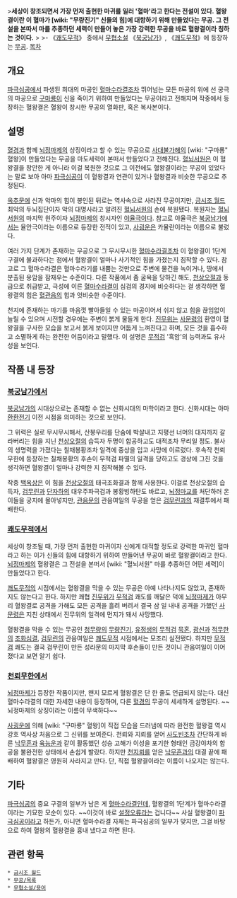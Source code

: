 {{{+1 血王訣}}}
>'''세상이 창조되면서 가장 먼저 출현한 마귀를 일러 '혈마'라고 한다는 전설이 있다. 혈왕결이란 이 혈마가 [wiki: "무량진기" 신들의 힘]에 대항하기 위해 만들었다는 무공. 그 전설을 본따서 마를 추종하던 세력이 만들어 놓은 가장 강력한 무공을 바로 혈왕결이라 칭하는 것이다.'''
>
>- 《[[쾌도무적]]》 중에서
[[무협소설]] 《[[북궁남가]]》, 《[[쾌도무적]]》에 등장하는 [[무공]].
[[목차]]
== 개요 == 
[[파극심공]]에서 파생된 희대의 마공인 [[혈마수라결]]조차 뛰어넘는 모든 마공의 위에 선 궁극의 마공으로 [[구마룡]]이 신을 죽이기 위하여 만들었다는 무공이라고 전해지며 작중에서 등장하는 혈왕결은 혈왕이 창시한 무공의 열화판, 혹은 복사본이다.

== 설명 ==
[[혈경]]과 함께 [[뇌정마제]]의 상징이라고 할 수 있는 무공으로 [[사대불가해]]의 [wiki: "구마룡" 혈왕]이 만들었다는 무공을 마도세력이 본떠서 만들었다고 전해진다. [[혈뇌서원]]은 이 혈왕결을 창안한 게 아니라 이걸 복원한 것으로 그 이전에도 혈왕결이라는 무공이 있었다는 말로 보아 아마 [[파극심공]]이 이 혈왕결과 연관이 있거나 혈왕결과 비슷한 무공으로 추정된다.

[[옥추문]]에 신과 악마의 힘이 봉인된 뒤로는 역사속으로 사라진 무공이지만, [[금시조 월드]] 최악의 두뇌집단이자 악의 대명사라고 알려진 [[혈뇌서원]]의 손에 복원됐다. 복원자는 [[혈뇌서원]]의 마지막 원주이자 [[뇌정마제]]의 창시자인 [[야율극]]이다. 참고로 야율극은 [[북궁남가]]에서는 율안극이라는 이름으로 등장한 전적이 있고, [[사굉운]]은 카뮬란이라는 이름으로 불렀다.

여러 가지 단계가 존재하는 무공으로 그 무시무시한 [[혈마수라결]]조차 이 혈왕결이 1단계 구결에 불과하다는 점에서 혈왕결이 얼마나 사기적인 힘을 가졌는지 짐작할 수 있다. 참고로 그 혈마수라결은 혈마수라기를 내뿜는 것만으로 주변에 물건을 녹이거나, 땅에서 분출된 용암을 잠재우는 수준이다. 다른 작품에서 좀 굴욕을 당하긴 해도, [[천상오절]]과 동급으로 취급받고, 극성에 이른 [[혈마수라결]]이 심검의 경지에 비슷하다는 걸 생각하면 혈왕결의 힘은 [[혈관음]]의 힘과 엇비슷한 수준이다.

천지에 존재하는 마기를 마음껏 빨아들일 수 있는 마공이어서 쉬지 않고 힘을 끊임없이 늘릴 수 있으며 시전할 경우에는 주변이 붉게 물들게 한다. [[진무위]]는 [[사문령]]의 환영이 혈왕결을 구사한 모습을 보고서 붉게 보이지만 어둡게 느껴진다고 하며, 모든 것을 흡수하고 소멸하게 하는 완전한 어둠이라고 말했다. 이 설명은 [[무적검]] '흑암'의 능력과도 유사성을 보인다.

== 작품 내 등장 ==
=== [[북궁남가]]에서 ===
[[북궁남가]]의 시대상으로는 존재할 수 없는 신화시대의 마학이라고 한다. 신화시대는 아마 [[환환전기]] 이전 시점을 의미하는 것으로 보인다. 

그 위력은 실로 무시무시해서, 산봉우리를 단숨에 박살내고 지평선 너머의 대지까지 갈라버리는 힘을 지닌 [[천상오절]]의 습득자 두명이 합공하고도 대적조차 무리일 정도. 
불사의 생명력을 가졌다는 칠채봉황조차 일격에 중상을 입고 사망에 이르렀다. 후속작 천뢰무한에 등장하는 칠채봉황의 후손이 무적검 파멸의 일격을 당하고도 경상에 그친 것을 생각하면 혈왕결이 얼마나 강력한 지 짐작해볼 수 있다.

작중 [[백옥상]]은 이 힘을 [[천상오절]]의 태극조화결과 함께 사용한다. 이걸로 천상오절의 습득자, [[검무린]]과 [[단자하]]의 대우주파극검과 봉황빙하탄도 바르고, [[뇌정마교]]를 처단하러 온 이들을 궁지에 몰아넣지만, [[관음문]]의 관음여일의 무공을 얻은 [[검무린]]과의 재결투에서 패배한다.

=== [[쾌도무적]]에서 ===
세상이 창조될 때, 가장 먼저 출현한 마귀이자 신에게 대적할 정도로 강력한 마귀인 혈마라고 하는 이가 신들의 힘에 대항하기 위하여 만들어낸 무공이 바로 혈왕결이라고 한다. [[뇌정마제]]의 혈왕결은 그 전설을 본떠서 [wiki: "혈뇌서원" 마를 추종하던 어떤 세력]이 만들었다고 한다.

[[쾌도무적]]의 시점에서는 혈왕결을 막을 수 있는 무공은 아예 나타나지도 않았고, 존재하지도 않는다고 한다. 하지만 쾌협 [[진무위]]가 [[무적검]] 쾌도를 깨달은 덕에 [[뇌정마제]]가 아무리 혈왕결로 공격을 가해도 모든 공격을 흘려 버려서 결국 삼 일 내내 공격을 가했던 [[사문령]]은 지친 상태에서 진무위의 일격에 먼지가 돼서 사망했다.

혈왕결을 막을 수 있는 무공인 [[청무량]]의 [[무량진기]], [[유정생]]의 [[무적검]] [[묵혼]], [[광신]]과 [[적무한]]의 [[조화심결]], [[검무린]]의 관음여일은 [[쾌도무적]] 시점에서는 모조리 실전됐다. 하지만 [[무적검]] 쾌도는 결국 검무린이 만든 성라문의 마지막 후손들이 만든 것이니 관음여일이 이어졌다고 보면 알기 쉽다.

=== [[천뢰무한]]에서 ===
[[뇌정마제]]가 등장한 작품이지만, 왠지 모르게 혈왕결은 단 한 줄도 언급되지 않는다. 대신 혈마수라결의 대한 자세한 내용이 등장하며, 다른 [[혈경]]의 무공이 세세하게 설명된다. ~~뇌정마제의 상징이라는 이름이 무색하다~~

[[사굉운]]에 의해 [wiki: "구마룡" 혈왕]이 직접 모습을 드러냄에 따라 완전한 혈왕결 역시 강호 역사상 처음으로 그 신위를 보여준다. 천뢰와 지뢰를 얻어 [[사도빈]]조차 간단하게 바른 [[낙무흔]]과 [[육능운]]과 같이 활동했던 성승 고해가 이성을 포기한 형태인 금강야차의 합공을 불완전한 상태에서 손쉽게 발랐다. 하지만 [[천지뢰]]를 얻은 [[낙무흔]]과의 대결 끝에 패배하여 혈왕결은 영원히 사라지고 만다. 단, 직접 혈왕결이라는 이름이 나오지는 않는다.

== 기타 ==
[[파극심공]]의 중요 구결의 일부가 남은 게 [[혈마수라결]]인데, 혈왕결의 1단계가 혈마수라결이라는 기묘한 모순이 있다. ~~이것이 바로 [[설정오류]]라는 겁니다~~ 사실 혈왕결이 [[파극심공]]이라고 하든가, 아니면 혈마수라결 자체는 파극심공의 일부가 맞지만, 그걸 바탕으로 하여 혈왕의 혈왕결을 흉내 냈다고 하면 된다.

== 관련 항목 ==
 * [[금시조 월드]]
 * [[무공/목록]]
 * [[무협소설/용어]]

